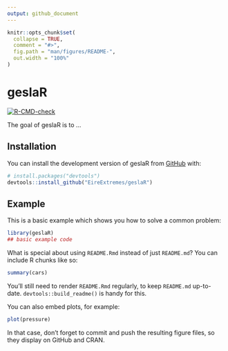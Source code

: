 ```yaml
---
output: github_document
---
```


<!-- README.md is generated from README.Rmd. Please edit that file -->

```r
knitr::opts_chunk$set(
  collapse = TRUE,
  comment = "#>",
  fig.path = "man/figures/README-",
  out.width = "100%"
)
```

# geslaR

<!-- badges: start -->
[![R-CMD-check](https://github.com/EireExtremes/geslaR/actions/workflows/R-CMD-check.yaml/badge.svg)](https://github.com/EireExtremes/geslaR/actions/workflows/R-CMD-check.yaml)
<!-- badges: end -->

The goal of geslaR is to ...

## Installation

You can install the development version of geslaR from [GitHub](https://github.com/) with:

``` r
# install.packages("devtools")
devtools::install_github("EireExtremes/geslaR")
```

## Example

This is a basic example which shows you how to solve a common problem:

```r
library(geslaR)
## basic example code
```

What is special about using `README.Rmd` instead of just `README.md`? You can include R chunks like so:

```r
summary(cars)
```

You'll still need to render `README.Rmd` regularly, to keep `README.md` up-to-date. `devtools::build_readme()` is handy for this.

You can also embed plots, for example:

```r
plot(pressure)
```

In that case, don't forget to commit and push the resulting figure files, so they display on GitHub and CRAN.
